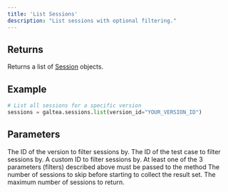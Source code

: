 ```yaml
---
title: 'List Sessions'
description: "List sessions with optional filtering."
---
```


## Returns
Returns a list of [Session](/concepts/product/version/session) objects.

## Example
```python
# List all sessions for a specific version
sessions = galtea.sessions.list(version_id="YOUR_VERSION_ID")
```

## Parameters
<ResponseField name="version_id" type="string" optional>
  The ID of the version to filter sessions by.
</ResponseField>
<ResponseField name="test_case_id" type="string" optional>
  The ID of the test case to filter sessions by.
</ResponseField>
<ResponseField name="custom_id" type="string" optional>
  A custom ID to filter sessions by.
</ResponseField>
<Note>
  At least one of the 3 parameters (filters) described above must be passed to the method
</Note>
<ResponseField name="offset" type="int" optional>
  The number of sessions to skip before starting to collect the result set.
</ResponseField>
<ResponseField name="limit" type="int" optional>
  The maximum number of sessions to return.
</ResponseField>
